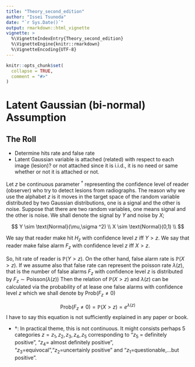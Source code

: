 ---
title: "Theory_second_edition"
author: "Issei Tsunoda"
date: "`r Sys.Date()`"
output: rmarkdown::html_vignette
vignette: >
  %\VignetteIndexEntry{Theory_second_edition}
  %\VignetteEngine{knitr::rmarkdown}
  %\VignetteEncoding{UTF-8}
---

```{r setup, include = FALSE}
knitr::opts_chunk$set(
  collapse = TRUE,
  comment = "#>"
)
```
 
# Latent Gaussian (bi-normal) Assumption
## The Roll
- Determine hits rate and false rate
- Latent Gaussian variable is attached (related) with respect to each image (lesion)? or not attached since it is i.i.d., it is no need or same whether or not it is attached or not.
 
 
 Let $z$ be continuous parameter ${}^{  \dagger}$ representing the confidence level of reader (observer) who try to detect lesions from radiographs. The reason why we use the alphabet $z$ is it moves in the target space of the random variable distributed by two Gaussian distributions, one is a signal and the other is noise. Suppose that there are two random variables, one means signal and the other is noise. We shall denote the signal by $Y$ and noise by $X$;
 
 $$
 Y \sim \text{Normal}(\mu,\sigma ^2) \\
  X \sim \text{Normal}(0,1) \\
 $$
 
 We say that reader make hit $H_z$ with confidence level $z$ iff $Y>z$.
  We say that reader make false alarm $F_z$ with confidence level $z$ iff $X>z$.

 So, hit rate of reader is $\mathbb{P}(Y>z)$. On the other hand, false alarm rate is $\mathbb{P}(X>z)$. If we assume also that false rate can represent the poisson rate $\lambda(z)$, that is the number of false alarms $F_z$  with confidence level $z$ is distributed by $F_z \sim \text{Poisson}(\lambda(z))$
 Then the relation of $\mathbb{P}(X>z)$ and $\lambda(z)$ can be calculated via the probability of at lease one false alarms with confidence level $z$ which we shall denote by $\text{Prob}(F_z \neq 0)$ 
 
 $$\text{Prob}(F_z \neq 0)  =  \mathbb{P}(X>z)  = e^{ \lambda(z) } $$
I have to say this equation is not sufficiently explained in any paper or book.



 - $\dagger$: In practical theme, this is not continuous. It might consists perhaps 5 categories $z=z_1,z_2,z_3,z_4,z_5$ corresponding to "$z_5$ = definitely positive", "$z_4$= almost definitely positive", "$z_3$=equivocal","$z_2$=uncertainly positive" and "$z_1$=questionable,...but positive".
 
 
 
##  
